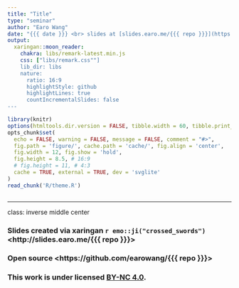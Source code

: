 ```yaml
---
title: "Title"
type: "seminar"
author: "Earo Wang"
date: "{{{ date }}} <br> slides at [slides.earo.me/{{{ repo }}}](https://slides.earo.me/{{{ repo }}})"
output:
  xaringan::moon_reader:
    chakra: libs/remark-latest.min.js
    css: ["libs/remark.css""]
    lib_dir: libs
    nature:
      ratio: 16:9
      highlightStyle: github
      highlightLines: true
      countIncrementalSlides: false
---
```


```r
library(knitr)
options(htmltools.dir.version = FALSE, tibble.width = 60, tibble.print_min = 6)
opts_chunk$set(
  echo = FALSE, warning = FALSE, message = FALSE, comment = "#>",
  fig.path = 'figure/', cache.path = 'cache/', fig.align = 'center', 
  fig.width = 12, fig.show = 'hold',
  fig.height = 8.5, # 16:9
  # fig.height = 11, # 4:3
  cache = TRUE, external = TRUE, dev = 'svglite'
)
read_chunk('R/theme.R')
```

```r
```

---

class: inverse middle center

### Slides created via xaringan `r emo::ji("crossed_swords")` <http://slides.earo.me/{{{ repo }}}>

### Open source <https://github.com/earowang/{{{ repo }}}>

### This work is under licensed [<i class="fab fa-creative-commons"></i> BY-NC 4.0](https://creativecommons.org/licenses/by-nc/4.0/).

